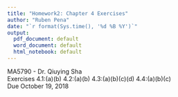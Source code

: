 ```yaml
---
title: "Homework2: Chapter 4 Exercises"
author: "Ruben Pena"
date: "`r format(Sys.time(), '%d %B %Y')`"
output:
  pdf_document: default
  word_document: default
  html_notebook: default
---
```

  MA5790 - Dr. Qiuying Sha    
  Exercises  4.1:(a)(b) 4.2:(a)(b) 4.3:(a)(b)(c)(d) 4.4:(a)(b)(c)  
  Due October 19, 2018

